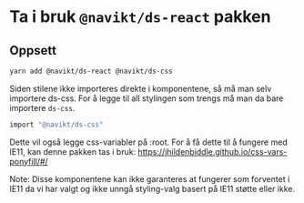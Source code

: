 
<Meta title="ds-react/Kom i gang" />

# Ta i bruk `@navikt/ds-react` pakken

## Oppsett

```bash
yarn add @navikt/ds-react @navikt/ds-css
```

Siden stilene ikke importeres direkte i komponentene, så må man selv importere ds-css.
For å legge til all stylingen som trengs må man da bare importere `ds-css`.

```bash
import "@navikt/ds-css"
```

Dette vil også legge css-variabler på :root. For å få dette til å fungere med IE11, kan denne pakken tas i bruk: https://jhildenbiddle.github.io/css-vars-ponyfill/#/

Note: Disse komponentene kan ikke garanteres at fungerer som forventet i IE11 da vi har valgt og ikke unngå styling-valg basert på IE11 støtte eller ikke.
